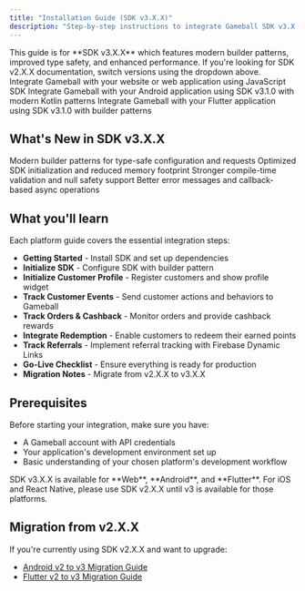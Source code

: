 ```yaml
---
title: "Installation Guide (SDK v3.X.X)"
description: "Step-by-step instructions to integrate Gameball SDK v3.X.X with your application across supported platforms."
---
```


<Info>
This guide is for **SDK v3.X.X** which features modern builder patterns, improved type safety, and enhanced performance. If you're looking for SDK v2.X.X documentation, switch versions using the dropdown above.
</Info>

<CardGroup cols={2}>
  <Card title="Web" icon="globe" href="/installation-guide/web">
    Integrate Gameball with your website or web application using JavaScript SDK
  </Card>

  <Card title="Android" icon="android" href="/installation-guide/android-v3">
    Integrate Gameball with your Android application using SDK v3.1.0 with modern Kotlin patterns
  </Card>

  <Card title="Flutter" icon="flutter" href="/installation-guide/flutter-v3">
    Integrate Gameball with your Flutter application using SDK v3.1.0 with builder patterns
  </Card>
</CardGroup>

## What's New in SDK v3.X.X

<CardGroup cols={2}>
<Card title="Builder Pattern API" icon="code">
Modern builder patterns for type-safe configuration and requests
</Card>

<Card title="Better Performance" icon="gauge-high">
Optimized SDK initialization and reduced memory footprint
</Card>

<Card title="Enhanced Type Safety" icon="shield">
Stronger compile-time validation and null safety support
</Card>

<Card title="Improved Error Handling" icon="triangle-exclamation">
Better error messages and callback-based async operations
</Card>
</CardGroup>

## What you'll learn

Each platform guide covers the essential integration steps:

- **Getting Started** - Install SDK and set up dependencies
- **Initialize SDK** - Configure SDK with builder pattern
- **Initialize Customer Profile** - Register customers and show profile widget
- **Track Customer Events** - Send customer actions and behaviors to Gameball
- **Track Orders & Cashback** - Monitor orders and provide cashback rewards
- **Integrate Redemption** - Enable customers to redeem their earned points
- **Track Referrals** - Implement referral tracking with Firebase Dynamic Links
- **Go-Live Checklist** - Ensure everything is ready for production
- **Migration Notes** - Migrate from v2.X.X to v3.X.X

## Prerequisites

Before starting your integration, make sure you have:

- A Gameball account with API credentials
- Your application's development environment set up
- Basic understanding of your chosen platform's development workflow

<Tip>
SDK v3.X.X is available for **Web**, **Android**, and **Flutter**. For iOS and React Native, please use SDK v2.X.X until v3 is available for those platforms.
</Tip>

## Migration from v2.X.X

If you're currently using SDK v2.X.X and want to upgrade:

- [Android v2 to v3 Migration Guide](/installation-guide/android-v3/migration-notes)
- [Flutter v2 to v3 Migration Guide](/installation-guide/flutter-v3/migration-notes)

